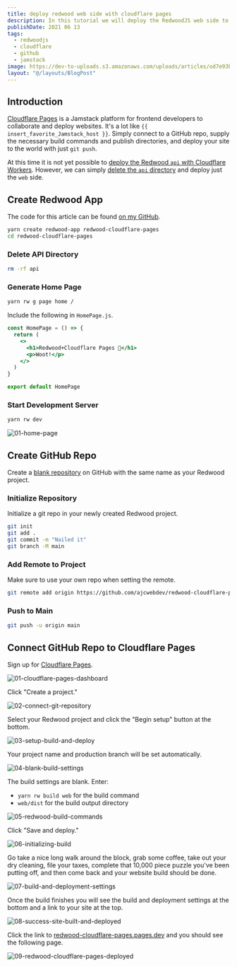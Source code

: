 ```yaml
---
title: deploy redwood web side with cloudflare pages
description: In this tutorial we will deploy the RedwoodJS web side to Cloudflare Pages.
publishDate: 2021 06 13
tags:
  - redwoodjs 
  - cloudflare
  - github
  - jamstack
image: https://dev-to-uploads.s3.amazonaws.com/uploads/articles/od7e93bf6pqrj8y10vok.png
layout: "@/layouts/BlogPost"
---
```


## Introduction

[Cloudflare Pages](https://pages.cloudflare.com/) is a Jamstack platform for frontend developers to collaborate and deploy websites. It's a lot like `{{ insert_favorite_Jamstack_host }}`. Simply connect to a GitHub repo, supply the necessary build commands and publish directories, and deploy your site to the world with just `git push`.

At this time it is not yet possible to [deploy the Redwood `api` with Cloudflare Workers](https://community.redwoodjs.com/t/running-redwoodjs-on-cloudflare-workers/2013/2). However, we can simply [delete the `api` directory](https://redwoodjs.com/cookbook/disable-api-database) and deploy just the `web` side.

## Create Redwood App

The code for this article can be found [on my GitHub](https://github.com/ajcwebdev/redwood-cloudflare-pages).

```bash
yarn create redwood-app redwood-cloudflare-pages
cd redwood-cloudflare-pages
```

### Delete API Directory

```bash
rm -rf api
```

### Generate Home Page

```bash
yarn rw g page home /
```

Include the following in `HomePage.js`.

```jsx
const HomePage = () => {
  return (
    <>
      <h1>Redwood+Cloudflare Pages 🚀</h1>
      <p>Woot!</p>
    </>
  )
}

export default HomePage
```

### Start Development Server

```bash
yarn rw dev
```

![01-home-page](https://dev-to-uploads.s3.amazonaws.com/uploads/articles/gydskwsvcrqggh06t8nu.png)

## Create GitHub Repo

Create a [blank repository](https://repo.new/) on GitHub with the same name as your Redwood project.

### Initialize Repository

Initialize a git repo in your newly created Redwood project.

```bash
git init
git add .
git commit -m "Nailed it"
git branch -M main
```

### Add Remote to Project

Make sure to use your own repo when setting the remote.

```bash
git remote add origin https://github.com/ajcwebdev/redwood-cloudflare-pages.git
```

### Push to Main

```bash
git push -u origin main
```

## Connect GitHub Repo to Cloudflare Pages

Sign up for [Cloudflare Pages](https://pages.cloudflare.com/).

![01-cloudflare-pages-dashboard](https://dev-to-uploads.s3.amazonaws.com/uploads/articles/a8v738niu7rzglxdhey3.png)

Click "Create a project."

![02-connect-git-repository](https://dev-to-uploads.s3.amazonaws.com/uploads/articles/acazjqgeohulu708dh2l.png)

Select your Redwood project and click the "Begin setup" button at the bottom.

![03-setup-build-and-deploy](https://dev-to-uploads.s3.amazonaws.com/uploads/articles/rdy6btnz50g4xsj9oc94.png)

Your project name and production branch will be set automatically.

![04-blank-build-settings](https://dev-to-uploads.s3.amazonaws.com/uploads/articles/62o3bczyjj7qrco8x1qi.png)

The build settings are blank. Enter:
* `yarn rw build web` for the build command
* `web/dist` for the build output directory

![05-redwood-build-commands](https://dev-to-uploads.s3.amazonaws.com/uploads/articles/ev5cv0w59kawhbagre21.png)

Click "Save and deploy."

![06-initializing-build](https://dev-to-uploads.s3.amazonaws.com/uploads/articles/t1gvisf2yie9bopvr9hj.png)

Go take a nice long walk around the block, grab some coffee, take out your dry cleaning, file your taxes, complete that 10,000 piece puzzle you've been putting off, and then come back and your website build should be done.

![07-build-and-deployment-settings](https://dev-to-uploads.s3.amazonaws.com/uploads/articles/78g9mstln40tjwjvndpq.png)

Once the build finishes you will see the build and deployment settings at the bottom and a link to your site at the top.

![08-success-site-built-and-deployed](https://dev-to-uploads.s3.amazonaws.com/uploads/articles/4ak5b7kse23ebhmnoke9.png)

Click the link to [redwood-cloudflare-pages.pages.dev](https://redwood-cloudflare-pages.pages.dev/) and you should see the following page.

![09-redwood-cloudflare-pages-deployed](https://dev-to-uploads.s3.amazonaws.com/uploads/articles/0pgiq37mfzk9gkuk8uqo.png)
